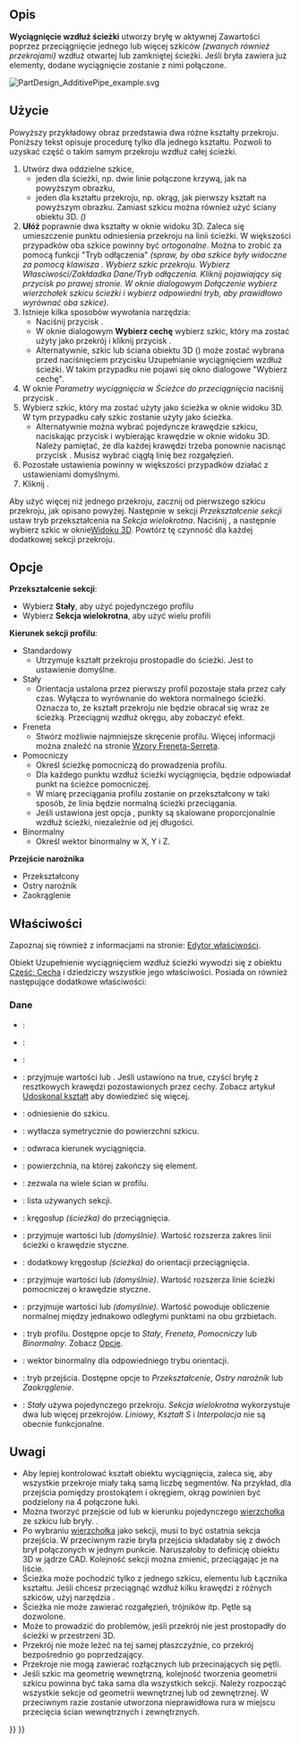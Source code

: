 <languages/>

{{Docnav/pl
|[[PartDesign_AdditiveLoft/pl|Uzupełnianie wyciągnięciem przez profile]]
|[[PartDesign_AdditiveHelix/pl|Addytywna helisa]]
|[[PartDesign_Workbench/pl|środowisko pracy Projekt Części]]
|IconL=PartDesign_AdditiveLoft.svg
|IconR=PartDesign_AdditiveHelix.svg
|IconC=Workbench_PartDesign.svg
}}

{{GuiCommand/pl
|Name=PartDesign AdditivePipe
|Name/pl=PartDesign AdditivePipe
|MenuLocation=Projekt Części → Utwórz cechę przez dodanie → Uzupełnianie wyciągnięciem wzdłuż ścieżki
|Workbenches=[[PartDesign_Workbench/pl|Projekt Części]]
|Version=0.17
|SeeAlso=[[PartDesign_AdditiveLoft/pl|Uzupełnianie wyciągnięciem przez profile]], [[PartDesign_SubtractivePipe/pl|Odejmowanie wyciągnięciem wzdłuż ścieżki]]
}}

<span id="Description"></span>
==Opis==

'''Wyciągnięcie wzdłuż ścieżki''' utworzy bryłę w aktywnej Zawartości poprzez przeciągnięcie jednego lub więcej szkiców ''(zwanych również przekrojami)'' wzdłuż otwartej lub zamkniętej ścieżki. Jeśli bryła zawiera już elementy, dodane wyciągnięcie zostanie z nimi połączone.

[[File:PartDesign AdditivePipe example.svg|none]]
{{Caption|Po lewej: przekroje ''(A)'' i ''(B)'', które mają zostać poprowadzone wzdłuż ścieżki ''(C)'', wyciągnięcie wynikowe po prawej.}}

<span id="Usage"></span>
==Użycie== 

Powyższy przykładowy obraz przedstawia dwa różne kształty przekroju. Poniższy tekst opisuje procedurę tylko dla jednego kształtu. Pozwoli to uzyskać część o takim samym przekroju wzdłuż całej ścieżki.

# Utwórz dwa oddzielne szkice,
#* jeden dla ścieżki, np. dwie linie połączone krzywą, jak na powyższym obrazku,
#* jeden dla kształtu przekroju, np. okrąg, jak pierwszy kształt na powyższym obrazku. Zamiast szkicu można również użyć ściany obiektu 3D. ''({{Version/pl|0.20}})''
# '''Ułóż''' poprawnie dwa kształty w oknie widoku 3D. Zaleca się umieszczenie punktu odniesienia przekroju na linii ścieżki. W większości przypadków oba szkice powinny być ''ortogonalne''. Można to zrobić za pomocą funkcji "Tryb odłączenia" ''(spraw, by oba szkice były widoczne za pomocą klawisza {{KEY|Spacja}}. Wybierz szkic przekroju. Wybierz Własciwości/Zakłdadka Dane/Tryb odłączenia. Kliknij pojawiający się przycisk {{Button|...}} po prawej stronie. W oknie dialogowym Dołączenie wybierz wierzchołek szkicu ścieżki i wybierz odpowiedni tryb, aby prawidłowo wyrównać oba szkice)''.
# Istnieje kilka sposobów wywołania narzędzia:
#* Naciśnij przycisk {{Button|[[Image:PartDesign_AdditivePipe.svg|24px]] '''Uzupełnianie wyciągnięciem wzdłuż ścieżki'''}}.
#* W oknie dialogowym '''Wybierz cechę''' wybierz szkic, który ma zostać użyty jako przekrój i kliknij przycisk {{Button|OK}}.
#* Alternatywnie, szkic lub ściana obiektu 3D ({{Version/pl|0.20}}) może zostać wybrana przed naciśnięciem przycisku Uzupełnianie wyciągnięciem wzdłuż ścieżki. W takim przypadku nie pojawi się okno dialogowe "Wybierz cechę".
# W oknie ''Parametry wyciągnięcia'' w ''Ścieżce do przeciągnięcia'' naciśnij przycisk {{Button|Obiekt}}.
# Wybierz szkic, który ma zostać użyty jako ścieżka w oknie widoku 3D. W tym przypadku cały szkic zostanie użyty jako ścieżka.
#* Alternatywnie można wybrać pojedyncze krawędzie szkicu, naciskając przycisk {{Button|Dodaj krawędź}} i wybierając krawędzie w oknie widoku 3D. Należy pamiętać, że dla każdej krawędzi trzeba ponownie nacisnąć przycisk {{Button|Dodaj krawędź}}. Musisz wybrać ciągłą linię bez rozgałęzień.
# Pozostałe ustawienia powinny w większości przypadków działać z ustawieniami domyślnymi.
# Kliknij {{Button|OK}}.

<div class="mw-translate-fuzzy">
Aby użyć więcej niż jednego przekroju, zacznij od pierwszego szkicu przekroju, jak opisano powyżej. Następnie w sekcji ''Przekształcenie sekcji'' ustaw tryb przekształcenia na ''Sekcja wielokrotna''. Naciśnij {{Button|Dodaj profil sekcji}}, a następnie wybierz szkic w oknie[[3D_view/pl|Widoku 3D]]. Powtórz tę czynność dla każdej dodatkowej sekcji przekroju.
</div>

<span id="Options"></span>
==Opcje== 

'''Przekształcenie sekcji''': 
* Wybierz '''Stały''', aby użyć pojedynczego profilu
* Wybierz '''Sekcja wielokrotna''', aby użyć wielu profili
'''Kierunek sekcji profilu''':
* Standardowy
** Utrzymuje kształt przekroju prostopadle do ścieżki. Jest to ustawienie domyślne.
* Stały
** Orientacja ustalona przez pierwszy profil pozostaje stała przez cały czas. Wyłącza to wyrównanie do wektora normalnego ścieżki. Oznacza to, że kształt przekroju nie będzie obracał się wraz ze ścieżką. Przeciągnij wzdłuż okręgu, aby zobaczyć efekt.
* Freneta
** Stwórz możliwie najmniejsze skręcenie profilu. Więcej informacji można znaleźć na stronie [https://en.wikipedia.org/wiki/Frenet%E2%80%93Serret_formulas Wzory Freneta-Serreta].
* Pomocniczy
** Określ ścieżkę pomocniczą do prowadzenia profilu.
** Dla każdego punktu {{Emphasis|P}} wzdłuż ścieżki wyciągnięcia, będzie odpowiadał punkt {{Emphasis|Q}} na ścieżce pomocniczej.
** W miarę przeciągania profilu zostanie on przekształcony w taki sposób, że linia {{Emphasis|PQ}} będzie normalną ścieżki przeciągania.
** Jeśli ustawiona jest opcja {{Emphasis|Curvelinear equivalence}}, punkty {{Emphasis|Q}} są skalowane proporcjonalnie wzdłuż ścieżki, niezależnie od jej długości.
* Binormalny
** Określ wektor binormalny w X, Y i Z.
'''Przejście narożnika'''
* Przekształcony
* Ostry narożnik
* Zaokrąglenie

<span id="Properties"></span>
==Właściwości==

Zapoznaj się również z informacjami na stronie: [[Property_editor/pl|Edytor właściwości]].

Obiekt  Uzupełnienie wyciągnięciem wzdłuż ścieżki wywodzi się z obiektu [[Part_Feature/pl|Część: Cecha]] i dziedziczy wszystkie jego właściwości. Posiada on również następujące dodatkowe właściwości:

<span id="Data"></span>
===Dane===

{{TitleProperty|Podstawa}}

* {{PropertyData|Dodaj Kształt Podrzędny|PartShape|Ukryte}}: 
* {{PropertyData|Cecha Podstawowa|Link|Ukryte}}: 
* {{PropertyData|_Zawartość|LinkHidden|Ukryte}}: 

{{TitleProperty|Projekt Części}}

* {{PropertyData|Ulepsz}}: przyjmuje wartości {{true/pl}} lub {{false/pl}}. Jeśli ustawiono na true, czyści bryłę z resztkowych krawędzi pozostawionych przez cechy. Zobacz artykuł [[Part RefineShape/pl|Udoskonal kształt]] aby dowiedzieć się więcej.

{{TitleProperty|Szkic bazowy}}

* {{PropertyData|Profil|LinkSub}}: odniesienie do szkicu.
* {{PropertyData|Płaszczyzna środkowa|Bool}}: wytłacza symetrycznie do powierzchni szkicu.
* {{PropertyData|Odwrócony|Bool}}: odwraca kierunek wyciągnięcia.
* {{PropertyData|Aż do ściany|LinkSub}}: powierzchnia, na której zakończy się element.
* {{PropertyData|Zezwalaj na wiele powierzchni|Bool}}: zezwala na wiele ścian w profilu.

{{TitleProperty|Przeciągnięcie}}

* {{PropertyData|Sekcje|LinkSubList}}: lista używanych sekcji.
* {{PropertyData|Kręgosłup|LinkSub}}: kręgosłup ''(ścieżka)'' do przeciągnięcia.
* {{PropertyData|Styczna do kręgosłupa|Bool}}: przyjmuje wartości {{true/pl}} lub {{false/pl}} ''(domyślnie)''. Wartość {{true/pl}} rozszerza zakres linii ścieżki o krawędzie styczne.
* {{PropertyData|Pomocniczy kręgosłup|LinkSub|Hidden}}: dodatkowy kręgosłup ''(ścieżka)'' do orientacji przeciągnięcia.
* {{PropertyData|Styczna pomocnicza kręgosłupa|Bool}}: przyjmuje wartości {{true/pl}} lub {{false/pl}} ''(domyślnie)''. Wartość {{true/pl}} rozszerza linie ścieżki pomocniczej o krawędzie styczne.
* {{PropertyData|Pomocnicza krzywoliniowa|Bool}}: przyjmuje wartości {{true/pl}} lub {{false/pl}} ''(domyślnie)''. Wartość {{true/pl}} powoduje obliczenie normalnej między jednakowo odległymi punktami na obu grzbietach.
* {{PropertyData|Tryb|Enumeration}}: tryb profilu. Dostępne opcje to ''Stały'', ''Freneta'', ''Pomocniczy'' lub ''Binormalny''. Zobacz [[#Opcje|Opcje]].
* {{PropertyData|Binormalny|Vector}}: wektor binormalny dla odpowiedniego trybu orientacji.
* {{PropertyData|Przejście|Enumeration}}: tryb przejścia. Dostępne opcje to ''Przekształcenie'', ''Ostry narożnik'' lub ''Zaokrąglenie''.
* {{PropertyData|Przekształcenie|Enumeration}}: ''Stały'' używa pojedynczego przekroju. ''Sekcja wielokrotna'' wykorzystuje dwa lub więcej przekrojów. ''Liniowy'', ''Kształt S'' i ''Interpolacja'' nie są obecnie funkcjonalne.

<span id="Notes"></span>
==Uwagi==

* Aby lepiej kontrolować kształt obiektu wyciągnięcia, zaleca się, aby wszystkie przekroje miały taką samą liczbę segmentów. Na przykład, dla przejścia pomiędzy prostokątem i okręgiem, okrąg powinien być podzielony na 4 połączone łuki.
* Można tworzyć przejście od lub w kierunku pojedynczego [[Glossary#V|wierzchołka]] ze szkicu lub bryły. {{Version/pl|0.20}}.
* Po wybraniu [[Glossary#V|wierzchołka]] jako sekcji, musi to być ostatnia sekcja przejścia. W przeciwnym razie bryła przejścia składałaby się z dwóch brył połączonych w jednym punkcie. Naruszałoby to definicję obiektu 3D w jądrze CAD. Kolejność sekcji można zmienić, przeciągając je na liście.
* Ścieżka może pochodzić tylko z jednego szkicu, elementu lub Łącznika kształtu. Jeśli chcesz przeciągnąć wzdłuż kilku krawędzi z różnych szkiców, użyj narzędzia {{Button|[[File:PartDesign_SubShapeBinder.svg|16px]] [[PartDesign_SubShapeBinder/pl|Łącznik kształtów podrzędnych]]}}.
* Ścieżka nie może zawierać rozgałęzień, trójników itp. Pętle są dozwolone.
* Może to prowadzić do problemów, jeśli przekrój nie jest prostopadły do ścieżki w przestrzeni 3D.
* Przekrój nie może leżeć na tej samej płaszczyźnie, co przekrój bezpośrednio go poprzedzający.
* Przekroje nie mogą zawierać rozłącznych lub przecinających się pętli.
* Jeśli szkic ma geometrię wewnętrzną, kolejność tworzenia geometrii szkicu powinna być taka sama dla wszystkich sekcji. Należy rozpocząć wszystkie sekcje od geometrii wewnętrznej lub od zewnętrznej. W przeciwnym razie zostanie utworzona nieprawidłowa rura w miejscu przecięcia ścian wewnętrznych i zewnętrznych.


{{Docnav/pl
|[[PartDesign_AdditiveLoft/pl|Uzupełnianie wyciągnięciem przez profile]]
|[[PartDesign_AdditiveHelix/pl|Addytywna helisa]]
|[[PartDesign_Workbench/pl|środowisko pracy Projekt Części]]
|IconL=PartDesign_AdditiveLoft.svg
|IconR=PartDesign_AdditiveHelix.svg
|IconC=Workbench_PartDesign.svg
}}

{{PartDesign Tools navi{{#translation:}}}}
{{Userdocnavi{{#translation:}}}}